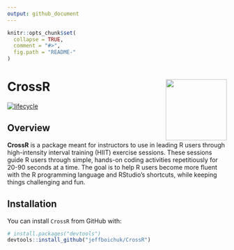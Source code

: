 ```yaml
---
output: github_document
---
```


<!-- README.md is generated from README.Rmd. Please edit that file -->

```r
knitr::opts_chunk$set(
  collapse = TRUE,
  comment = "#>",
  fig.path = "README-"
)
```

# CrossR<img src="man/figures/logo.png" width="140px" align="right" />

[![lifecycle](https://img.shields.io/badge/lifecycle-maturing-brightgreen.svg)](https://www.tidyverse.org/lifecycle/#stable)

## Overview

**CrossR** is a package meant for instructors to use in leading R users through 
high-intensity interval training (HIIT) exercise sessions. These sessions guide 
R users through simple, hands-on coding activities repetitiously for 20-90 
seconds at a time. The goal is to help R users become more fluent with the R 
programming language and RStudio's shortcuts, while keeping things challenging and fun.

## Installation

You can install `CrossR` from GitHub with:

```r
# install.packages("devtools")
devtools::install_github("jeffboichuk/CrossR")
```
